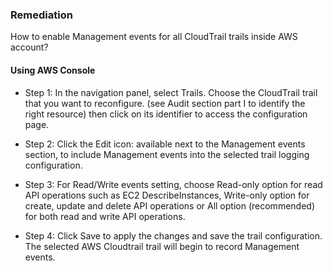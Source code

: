 ### Remediation

How to enable Management events for all CloudTrail trails inside AWS account?

#### Using AWS Console

- Step 1: In the navigation panel, select Trails. Choose the CloudTrail trail that you want to reconfigure.
  (see Audit section part I to identify the right resource) then click on its identifier to access the configuration page.

- Step 2: Click the Edit icon: available next to the Management events section, to include Management events into the selected trail logging configuration.

- Step 3: For Read/Write events setting, choose Read-only option for read API operations such as EC2 DescribeInstances, Write-only option for create, update and delete API operations or All option (recommended) for both read and write API operations.

- Step 4: Click Save to apply the changes and save the trail configuration. The selected AWS Cloudtrail trail will begin to record Management events.
